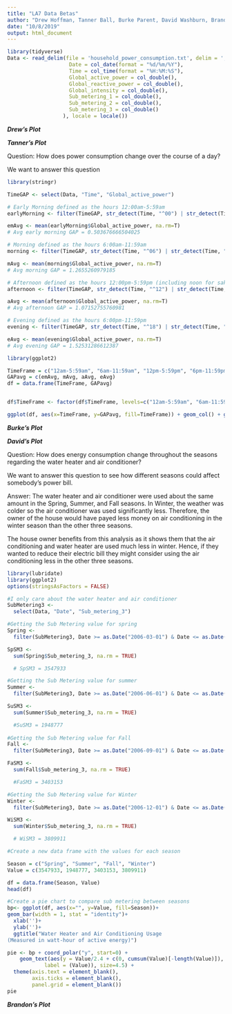 ---
title: "LA7 Data Betas"
author: "Drew Hoffman, Tanner Ball, Burke Parent, David Washburn, Brandon Nelsen"
date: "10/8/2019"
output: html_document
---
```{r}

library(tidyverse)
Data <- read_delim(file = 'household_power_consumption.txt', delim = ';', na = c('?'), col_types = cols(
                    Date = col_date(format = "%d/%m/%Y"),
                    Time = col_time(format = "%H:%M:%S"),
                    Global_active_power = col_double(),
                    Global_reactive_power = col_double(),
                    Global_intensity = col_double(),
                    Sub_metering_1 = col_double(),
                    Sub_metering_2 = col_double(),
                    Sub_metering_3 = col_double()
                  ), locale = locale())
```

***Drew's Plot***

***Tanner's Plot***

Question: How does power consumption change over the course of a day?

We want to answer this question 

```{r}
library(stringr)

TimeGAP <- select(Data, "Time", "Global_active_power")

# Early Morning defined as the hours 12:00am-5:59am
earlyMorning <- filter(TimeGAP, str_detect(Time, "^00") | str_detect(Time, "^01") | str_detect(Time, "^02") | str_detect(Time, "^03") | str_detect(Time, "^04") | str_detect(Time, "^05"))

emAvg <- mean(earlyMorning$Global_active_power, na.rm=T)
# Avg early morning GAP = 0.503676666504025

# Morning defined as the hours 6:00am-11:59am
morning <- filter(TimeGAP, str_detect(Time, "^06") | str_detect(Time, "^07") | str_detect(Time, "^08") | str_detect(Time, "^09") | str_detect(Time, "^10") | str_detect(Time, "^11"))

mAvg <- mean(morning$Global_active_power, na.rm=T)
# Avg morning GAP = 1.2655260979185

# Afternoon defined as the hours 12:00pm-5:59pm (including noon for sake of equal intervals)
afternoon <- filter(TimeGAP, str_detect(Time, "^12") | str_detect(Time, "^13") | str_detect(Time, "^14") | str_detect(Time, "^15") | str_detect(Time, "^16") | str_detect(Time, "^17"))

aAvg <- mean(afternoon$Global_active_power, na.rm=T)
# Avg afternoon GAP = 1.07152755760981

# Evening defined as the hours 6:00pm-11:59pm
evening <- filter(TimeGAP, str_detect(Time, "^18") | str_detect(Time, "^19") | str_detect(Time, "^20") | str_detect(Time, "^21") | str_detect(Time, "^22") | str_detect(Time, "^23"))

eAvg <- mean(evening$Global_active_power, na.rm=T)
# Avg evening GAP = 1.52531286612387
```
```{r}
library(ggplot2)

TimeFrame = c("12am-5:59am", "6am-11:59am", "12pm-5:59pm", "6pm-11:59pm")
GAPavg = c(emAvg, mAvg, aAvg, eAvg)
df = data.frame(TimeFrame, GAPavg)


df$TimeFrame <- factor(df$TimeFrame, levels=c("12am-5:59am", "6am-11:59am", "12pm-5:59pm", "6pm-11:59pm"))

ggplot(df, aes(x=TimeFrame, y=GAPavg, fill=TimeFrame)) + geom_col() + ggtitle("Average Power Consumption Throughout the Day") + labs(fill="Time Frame") + ylab("Average Global Active Power (kilowatts)") + theme(axis.title.x=element_blank(), axis.text.x=element_blank(), axis.ticks.x=element_blank())
```

***Burke's Plot***

***David's Plot***

Question: How does energy consumption change throughout the seasons regarding the water heater and air conditioner?

We want to answer this question to see how different seasons could affect somebody's power bill.

Answer: The water heater and air conditioner were used about the same amount in the Spring, Summer, and Fall seasons. In Winter, the weather was colder so the air conditioner was used significantly less. Therefore, the owner of the house would have payed less money on air conditioning in the winter season than the other three seasons.

The house owner benefits from this analysis as it shows them that the air conditioning and water heater are used much less in winter. Hence, if they wanted to reduce their electric bill they might consider using the air conditioning less in the other three seasons.

```{r}
library(lubridate)
library(ggplot2)
options(stringsAsFactors = FALSE)

#I only care about the water heater and air conditioner
SubMetering3 <-
  select(Data, "Date", "Sub_metering_3")

#Getting the Sub Metering value for spring
Spring <- 
  filter(SubMetering3, Date >= as.Date("2006-03-01") & Date <= as.Date("2006-05-31") | Date >=   as.Date("2007-03-01") & Date <= as.Date("2007-05-31") | Date >= as.Date("2008-03-01") & Date <= as.Date("2008-05-31") | Date >= as.Date("2009-03-01") & Date <= as.Date("2009-05-31") | Date >= as.Date("2010-03-01") & Date <= as.Date("2010-05-31"))

SpSM3 <-
  sum(Spring$Sub_metering_3, na.rm = TRUE)

  # SpSM3 = 3547933

#Getting the Sub Metering value for summer
Summer <-
  filter(SubMetering3, Date >= as.Date("2006-06-01") & Date <= as.Date("2006-08-31") | Date >=   as.Date("2007-06-01") & Date <= as.Date("2007-08-31") | Date >= as.Date("2008-08-01") & Date <= as.Date("2008-08-31") | Date >= as.Date("2009-06-01") & Date <= as.Date("2009-08-31") | Date >= as.Date("2010-06-01") & Date <= as.Date("2010-08-31"))

SuSM3 <-
  sum(Summer$Sub_metering_3, na.rm = TRUE)

  #SuSM3 = 1948777
         
#Getting the Sub Metering value for Fall
Fall <-
  filter(SubMetering3, Date >= as.Date("2006-09-01") & Date <= as.Date("2006-11-30") | Date >=   as.Date("2007-09-01") & Date <= as.Date("2007-11-30") | Date >= as.Date("2008-09-01") & Date <= as.Date("2008-11-30") | Date >= as.Date("2009-09-01") & Date <= as.Date("2009-11-30") | Date >= as.Date("2010-09-01") & Date <= as.Date("2010-11-30"))

FaSM3 <-
  sum(Fall$Sub_metering_3, na.rm = TRUE)

  #FaSM3 = 3403153

#Getting the Sub Metering value for Winter
Winter <-
  filter(SubMetering3, Date >= as.Date("2006-12-01") & Date <= as.Date("2007-02-28") | Date >=   as.Date("2007-12-01") & Date <= as.Date("2008-02-28") | Date >= as.Date("2008-12-01") & Date <= as.Date("2009-02-28") | Date >= as.Date("2009-12-01") & Date <= as.Date("2010-02-28") | Date >= as.Date("2010-12-01") & Date <= as.Date("2011-02-28"))

WiSM3 <-
  sum(Winter$Sub_metering_3, na.rm = TRUE)

  # WiSM3 = 3809911

#Create a new data frame with the values for each season

Season = c("Spring", "Summer", "Fall", "Winter")
Value = c(3547933, 1948777, 3403153, 3809911)

df = data.frame(Season, Value)
head(df)

#Create a pie chart to compare sub metering between seasons
bp<- ggplot(df, aes(x="", y=Value, fill=Season))+
geom_bar(width = 1, stat = "identity")+
  xlab('')+
  ylab('')+
  ggtitle("Water Heater and Air Conditioning Usage 
(Measured in watt-hour of active energy)")

pie <- bp + coord_polar("y", start=0) +
    geom_text(aes(y = Value/2.4 + c(0, cumsum(Value)[-length(Value)]), 
            label = (Value)), size=4.5) +
  theme(axis.text = element_blank(),
        axis.ticks = element_blank(),
        panel.grid = element_blank())
pie
```

***Brandon's Plot***